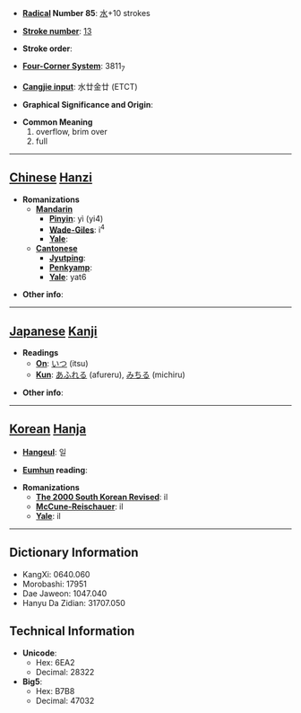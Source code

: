 * '''[[Wiktionary:Chinese radical index| Radical]] Number 85''': [[Wiktionary:Chinese radical index 水|水]]+10 strokes

* '''[[Wiktionary:Chinese total strokes index|Stroke number]]''': [[Wiktionary:Chinese total strokes index 13|13]]

* '''Stroke order''': 

* '''[[Wiktionary:Chinese four corner index|Four-Corner System]]''': 3811<sub>7</sub>

* '''[[Wiktionary:Chinese Cangjie index|Cangjie input]]''': 水廿金廿 (ETCT)

* '''Graphical Significance and Origin''': 

* '''Common Meaning'''
*#overflow, brim over
*# full


----

== [[Chinese]] [[Hanzi]] ==

* '''Romanizations'''
** '''[[Mandarin]]'''
*** '''[[Pinyin]]''': yì (yi4)
*** '''[[Wade-Giles]]''': i<sup>4</sup>
*** '''[[Yale]]''': 
** '''[[Cantonese]]'''
*** '''[[Jyutping]]''':
*** '''[[Penkyamp]]''': 
*** '''[[Yale]]''': yat6

* '''Other info''': 

----

== [[Japanese]] [[Kanji]] ==

* '''Readings'''
** '''[[On]]''': [[いつ]] (itsu)
** '''[[Kun]]''': [[あふれる]] (afureru), [[みちる]] (michiru)

* '''Other info''':  

----

== [[Korean]] [[Hanja]] ==

* '''[[Hangeul]]''': 일

* '''[[Eumhun]] reading''': 

* '''Romanizations'''
** '''[[The 2000 South Korean Revised Romanization|The 2000 South Korean Revised]]''': il
** '''[[McCune-Reischauer]]''': il
** '''[[Yale]]''': il

----

== Dictionary Information ==

* KangXi: 0640.060
* Morobashi: 17951
* Dae Jaweon: 1047.040
* Hanyu Da Zidian: 31707.050

== Technical Information ==

* '''Unicode''':
** Hex: 6EA2
** Decimal: 28322
* '''Big5''':
** Hex: B7B8
** Decimal: 47032